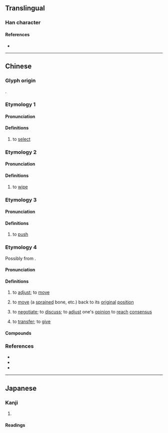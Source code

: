 {{character info}}
==Translingual==

===Han character===
{{Han char|rn=64|rad=手|as=12|sn=15|four=|canj=QOGF|ids=⿰扌焦}}

====References====
* {{Han ref|kx=0456.020|dkj=12736|dj=0805.010|hdz=31960.060|uh=64A8|ud=25768}}

----

==Chinese==

===Glyph origin===
{{Han etym}}
{{Han compound|手|焦|ls=psc|c1=s|c2=p|t1=hand}}.

===Etymology 1===
{{zh-forms}}

====Pronunciation====
{{zh-pron
|m=xiāo
|c=siu1
|mc=y
|oc=2+1
|cat=v
}}

====Definitions====
{{zh-hanzi}}

# {{zh-hg}} to [[select]]

===Etymology 2===
{{zh-forms}}

====Pronunciation====
{{zh-pron
|m=xiāo,xiào
|cat=v
}}

====Definitions====
{{zh-hanzi}}

# {{zh-hg}} to [[wipe]]

===Etymology 3===
{{zh-forms}}

====Pronunciation====
{{zh-pron
|m=sōu
|cat=v
}}

====Definitions====
{{zh-hanzi}}

# {{zh-hg}} to [[push]]

===Etymology 4===
{{zh-forms|alt=喬,移}}
Possibly from {{och-l|調|id=1|harmonious; to adjust}}.

====Pronunciation====
{{zh-pron
|mn=xm,zz,tp,kh,tn,tc,yl,sg:chhiâu/qz,lk,sx,km,mg,hc,ph:chhâu
|cat=v
}}

====Definitions====
{{zh-hanzi}}

# {{lb|zh|Hokkien}} to [[adjust]]; to [[move]]
# {{lb|zh|Hokkien}} to [[move]] (a [[sprain]]ed bone, etc.) back to its [[original]] [[position]]
# {{lb|zh|Hokkien}} to [[negotiate]]; to [[discuss]]; to [[adjust]] one's [[opinion]] to [[reach]] [[consensus]]
# {{lb|zh|Xiamen|&|Zhangzhou|_|Hokkien}} to [[transfer]]; to [[give]]

====Compounds====
{{zh-der|撨時鐘|撨徙|撨摵|推撨|撨骨|撨價數|撨價錢|撨價|撨撥|撨交椅}}

===References===
* {{R:yue:Jyutping Database}}
* {{R:nan:thcwd|11132}}
* {{cite-web
|author=劉建仁
|authorlink=
|date=2011-01-15
|url=https://taiwanlanguage.wordpress.com/2011/01/15/喬（ts‘iauˊ）──協調/
|title=喬（ts‘iauˊ）──協調
|work=台灣話的語源與理據
|lang=zh
|accessdate=2020-05-12
}}

----

==Japanese==

===Kanji===
{{ja-kanji|grade=|rs=手12}}

# {{rfdef|ja|sort=手12}}

====Readings====
{{rfv-pron|ja}}
{{ja-readings
|goon=しょう<せう, じょう<ぜう
|kanon=しょう<せう<!--
|kun=えら-ぶ, と-る, ぬぐ-う<ぬぐ-ふ-->
}}<!--
{{ja-readings
|goon=す
|kanon=そう
|kun=お-す
}}-->